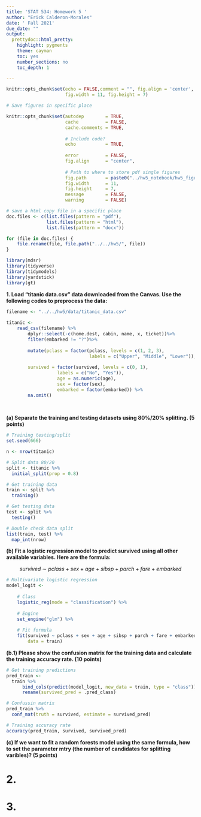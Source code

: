 ```yaml
---
title: 'STAT 534: Homework 5 '
author: "Erick Calderon-Morales"
date: ' Fall 2021'
due_date: ""
output:
  prettydoc::html_pretty:
    highlight: pygments
    theme: cayman
    toc: yes
    number_sections: no
    toc_depth: 1

---
```


```r
knitr::opts_chunk$set(echo = FALSE,comment = "", fig.align = 'center',
					  fig.width = 11, fig.height = 7)
```

```r

# Save figures in specific place

knitr::opts_chunk$set(autodep        = TRUE,
                      cache          = FALSE,
                      cache.comments = TRUE,
                      
                      # Include code?
                      echo           = TRUE,
                      
                      error          = FALSE,
                      fig.align      = "center",
                      
                      # Path to where to store pdf single figures
                      fig.path       = paste0("../hw5_notebook/hw5_figures", "/"),
                      fig.width      = 11,
                      fig.height     = 7,
                      message        = FALSE,
                      warning        = FALSE)
```


```r

# save a html copy file in a specific place
doc.files <- c(list.files(pattern = "pdf"),
               list.files(pattern = "html"),
               list.files(pattern = "docx"))

for (file in doc.files) {
    file.rename(file, file.path("../../hw5/", file))
}
```


```r
library(mdsr)
library(tidyverse)
library(tidymodels)
library(yardstick)
library(gt)
```

__1. Load “titanic data.csv” data downloaded from the Canvas. Use the following codes to preprocess the data:__

```r

filename <- "../../hw5/data/titanic_data.csv"
 
titanic <- 
    read_csv(filename) %>%
        dplyr::select(-c(home.dest, cabin, name, x, ticket))%>%
        filter(embarked != "?")%>%
      
        mutate(pclass = factor(pclass, levels = c(1, 2, 3), 
                               labels = c("Upper", "Middle", "Lower")),
      
        survived = factor(survived, levels = c(0, 1), 
                   labels = c("No", "Yes")),
                   age = as.numeric(age),
                   sex = factor(sex),
                   embarked = factor(embarked)) %>%
        na.omit() 
        
      
```

__(a) Separate the training and testing datasets using 80%/20% splitting. (5 points)__

```r
# Training testing/split
set.seed(666)

n <- nrow(titanic)

# Split data 80/20
split <- titanic %>%
  initial_split(prop = 0.8)

# Get training data
train <- split %>%
  training()

# Get testing data
test <- split %>%
  testing()
```
```r
# Double check data split
list(train, test) %>%
  map_int(nrow)
```


__(b) Fit a logistic regression model to predict survived using all other available variables. Here are the formula:__

$$survived\ \sim\ pclass + sex + age + sibsp + parch + fare + embarked$$
```r

# Multivariate logistic regression
model_logit <- 
    
    # Class
    logistic_reg(mode = "classification") %>%
    
    # Engine
    set_engine("glm") %>%
    
    # Fit formula    
    fit(survived ~ pclass + sex + age + sibsp + parch + fare + embarked,
        data = train)
```

__(b.1) Please show the confusion matrix for the training data and calculate the training accuracy rate. (10 points)__
```r

# Get training predictions
pred_train <- 
  train %>%
      bind_cols(predict(model_logit, new_data = train, type = "class")) %>%
      rename(survived_pred = .pred_class)

# Confussin matrix
pred_train %>%
  conf_mat(truth = survived, estimate = survived_pred)
```
```r
# Training accuracy rate
accuracy(pred_train, survived, survived_pred) 
```

__(c) If we want to fit a random forests model using the same formula, how to set the parameter mtry (the number of candidates for splitting varibles)? (5 points)__

# 2. 
# 3. 